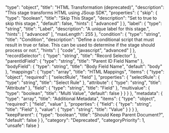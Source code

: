   "type": "object",
  "title": "HTML Transformation (deprecated)",
  "description": "This stage transforms HTML using JSoup SDK",
  "properties": {
    "skip": {
      "type": "boolean",
      "title": "Skip This Stage",
      "description": "Set to true to skip this stage.",
      "default": false,
      "hints": [
        "advanced"
      ]
    },
    "label": {
      "type": "string",
      "title": "Label",
      "description": "A unique label for this stage.",
      "hints": [
        "advanced"
      ],
      "maxLength": 255
    },
    "condition": {
      "type": "string",
      "title": "Condition",
      "description": "Define a conditional script that must result in true or false. This can be used to determine if the stage should process or not.",
      "hints": [
        "code",
        "javascript",
        "advanced"
      ]
    },
    "recordSelector": {
      "type": "string",
      "title": "Record Selector"
    },
    "parentIdField": {
      "type": "string",
      "title": "Parent ID Field Name"
    },
    "bodyField": {
      "type": "string",
      "title": "Body Field Name",
      "default": "body"
    },
    "mappings": {
      "type": "array",
      "title": "HTML Mappings",
      "items": {
        "type": "object",
        "required": [
          "selectRule",
          "field"
        ],
        "properties": {
          "selectRule": {
            "type": "string",
            "title": "Select Rule"
          },
          "attribute": {
            "type": "string",
            "title": "Attribute"
          },
          "field": {
            "type": "string",
            "title": "Field"
          },
          "multivalue": {
            "type": "boolean",
            "title": "Multi Value",
            "default": false
          }
        }
      }
    },
    "metadata": {
      "type": "array",
      "title": "Additional Metadata",
      "items": {
        "type": "object",
        "required": [
          "field",
          "value"
        ],
        "properties": {
          "field": {
            "type": "string",
            "title": "Field"
          },
          "value": {
            "type": "string",
            "title": "Value"
          }
        }
      }
    },
    "keepParent": {
      "type": "boolean",
      "title": "Should Keep Parent Document?",
      "default": false
    }
  },
  "category": "Deprecated",
  "categoryPriority": 1,
  "unsafe": false
}
